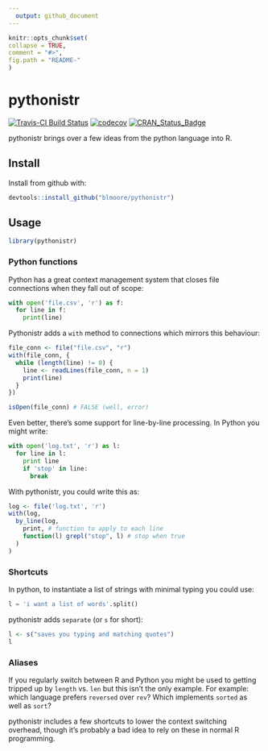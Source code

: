 ```yaml
---
  output: github_document
---
```


  <!-- README.md is generated from README.Rmd. Please edit that file -->

  ```r
knitr::opts_chunk$set(
  collapse = TRUE,
  comment = "#>",
  fig.path = "README-"
)
```

# pythonistr

[![Travis-CI Build Status](https://travis-ci.org/blmoore/pythonistr.svg?branch=master)](https://travis-ci.org/blmoore/pythonistr)
[![codecov](https://codecov.io/gh/blmoore/pythonistr/branch/master/graph/badge.svg)](https://codecov.io/gh/blmoore/pythonistr)
[![CRAN_Status_Badge](http://www.r-pkg.org/badges/version/pythonistr)](https://cran.r-project.org/package=pythonistry)

pythonistr brings over a few ideas from the python language into R.

## Install

Install from github with:

```r
devtools::install_github("blmoore/pythonistr")
```

## Usage

```r
library(pythonistr)
```

### Python functions

Python has a great context management system that closes file connections
when they fall out of scope:

```python
with open('file.csv', 'r') as f:
  for line in f:
    print(line)
```

Pythonistr adds a `with` method to connections which mirrors this behaviour:

```r
file_conn <- file("file.csv", "r")
with(file_conn, {
  while (length(line) != 0) {
    line <- readLines(file_conn, n = 1)
    print(line)
  }
})

isOpen(file_conn) # FALSE (well, error)
```

Even better, there's some support for line-by-line processing. In Python you 
might write:

```python
with open('log.txt', 'r') as l:
  for line in l:
    print line
    if 'stop' in line:
      break
```

With pythonistr, you could write this as:

```r
log <- file('log.txt', 'r')
with(log,
  by_line(log, 
    print, # function to apply to each line
    function(l) grepl("stop", l) # stop when true
  )
)
```

### Shortcuts

In python, to instantiate a list of strings with minimal typing you could use:

```python
l = 'i want a list of words'.split()
```

pythonistr adds `separate` (or `s` for short):

```r
l <- s("saves you typing and matching quotes")
l
```

### Aliases

If you regularly switch between R and Python you might be used to 
getting tripped up by `length` vs. `len` but this isn't the only
example. For example: which language prefers `reversed` over `rev`? Which 
implements `sorted` as well as `sort`? 

pythonistr includes a few shortcuts to lower the context 
switching overhead, though it's probably a bad idea to rely 
on these in normal R programming.


